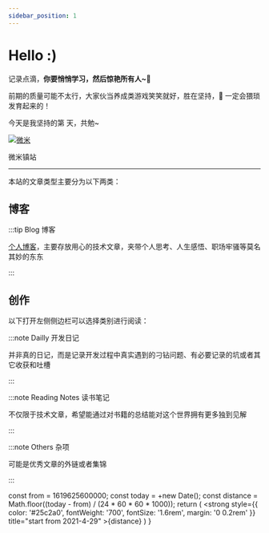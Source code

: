 ```yaml
---
sidebar_position: 1
---
```


# Hello :)

记录点滴，**你要悄悄学习，然后惊艳所有人~💖**

前期的质量可能不太行，大家伙当养成类游戏笑笑就好，胜在坚持，👴 一定会猥琐发育起来的！

今天是我坚持的第 <Highlight/> 天，共勉~


<p style={{textAlign: 'center', padding: '30px 0'}}>
  <a alt="微米" href="https://i.loli.net/2021/07/11/PVR5GhjXu9OIKYC.jpg" target="_blank">
    <img alt="微米" src="https://i.loli.net/2021/07/11/PVR5GhjXu9OIKYC.jpg" style={{ width: '20rem'}}/>
  </a>
  <p style={{ fontWeight: 'bold' }}>微米镇站</p>
</p>

___

本站的文章类型主要分为以下两类：

## 博客

:::tip Blog 博客

[个人博客](/blog)，主要存放用心的技术文章，夹带个人思考、人生感悟、职场牢骚等莫名其妙的东东

:::

## 创作

以下打开左侧侧边栏可以选择类别进行阅读：

:::note Dailly 开发日记

并非真的日记，而是记录开发过程中真实遇到的刁钻问题、有必要记录的坑或者其它收获和吐槽

:::

:::note Reading Notes 读书笔记

不仅限于技术文章，希望能通过对书籍的总结能对这个世界拥有更多独到见解

:::

:::note Others 杂项

可能是优秀文章的外链或者集锦

::: 


  const from = 1619625600000;
  const today = +new Date();
  const distance = Math.floor((today - from) / (24 * 60 * 60 * 1000));
  return (
    <strong
      style={{
        color: '#25c2a0',
        fontWeight: '700',
        fontSize: '1.6rem',
        margin: '0 0.2rem'
      }}
      title="start from 2021-4-29"
    >{distance}</strong> 
  )
}
